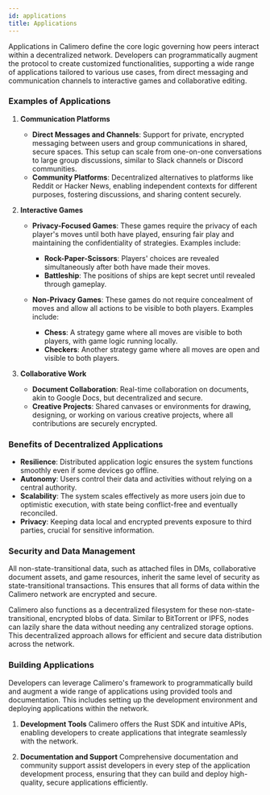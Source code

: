 ```yaml
---
id: applications
title: Applications
---
```


Applications in Calimero define the core logic governing how peers interact within a decentralized network. Developers can programmatically augment the protocol to create customized functionalities, supporting a wide range of applications tailored to various use cases, from direct messaging and communication channels to interactive games and collaborative editing.

### Examples of Applications

1. **Communication Platforms**
   - **Direct Messages and Channels**: Support for private, encrypted messaging between users and group communications in shared, secure spaces. This setup can scale from one-on-one conversations to large group discussions, similar to Slack channels or Discord communities.
   - **Community Platforms**: Decentralized alternatives to platforms like Reddit or Hacker News, enabling independent contexts for different purposes, fostering discussions, and sharing content securely.

2. **Interactive Games**
   - **Privacy-Focused Games**: These games require the privacy of each player's moves until both have played, ensuring fair play and maintaining the confidentiality of strategies. Examples include:
     - **Rock-Paper-Scissors**: Players' choices are revealed simultaneously after both have made their moves.
     - **Battleship**: The positions of ships are kept secret until revealed through gameplay.

   - **Non-Privacy Games**: These games do not require concealment of moves and allow all actions to be visible to both players. Examples include:
     - **Chess**: A strategy game where all moves are visible to both players, with game logic running locally.
     - **Checkers**: Another strategy game where all moves are open and visible to both players.

3. **Collaborative Work**
   - **Document Collaboration**: Real-time collaboration on documents, akin to Google Docs, but decentralized and secure.
   - **Creative Projects**: Shared canvases or environments for drawing, designing, or working on various creative projects, where all contributions are securely encrypted.

### Benefits of Decentralized Applications

- **Resilience**: Distributed application logic ensures the system functions smoothly even if some devices go offline.
- **Autonomy**: Users control their data and activities without relying on a central authority.
- **Scalability**: The system scales effectively as more users join due to optimistic execution, with state being conflict-free and eventually reconciled.
- **Privacy**: Keeping data local and encrypted prevents exposure to third parties, crucial for sensitive information.

### Security and Data Management

All non-state-transitional data, such as attached files in DMs, collaborative document assets, and game resources, inherit the same level of security as state-transitional transactions. This ensures that all forms of data within the Calimero network are encrypted and secure.

Calimero also functions as a decentralized filesystem for these non-state-transitional, encrypted blobs of data. Similar to BitTorrent or IPFS, nodes can lazily share the data without needing any centralized storage options. This decentralized approach allows for efficient and secure data distribution across the network.

### Building Applications

Developers can leverage Calimero's framework to programmatically build and augment a wide range of applications using provided tools and documentation. This includes setting up the development environment and deploying applications within the network.

1. **Development Tools**
   Calimero offers the Rust SDK and intuitive APIs, enabling developers to create applications that integrate seamlessly with the network.

2. **Documentation and Support**
   Comprehensive documentation and community support assist developers in every step of the application development process, ensuring that they can build and deploy high-quality, secure applications efficiently.
